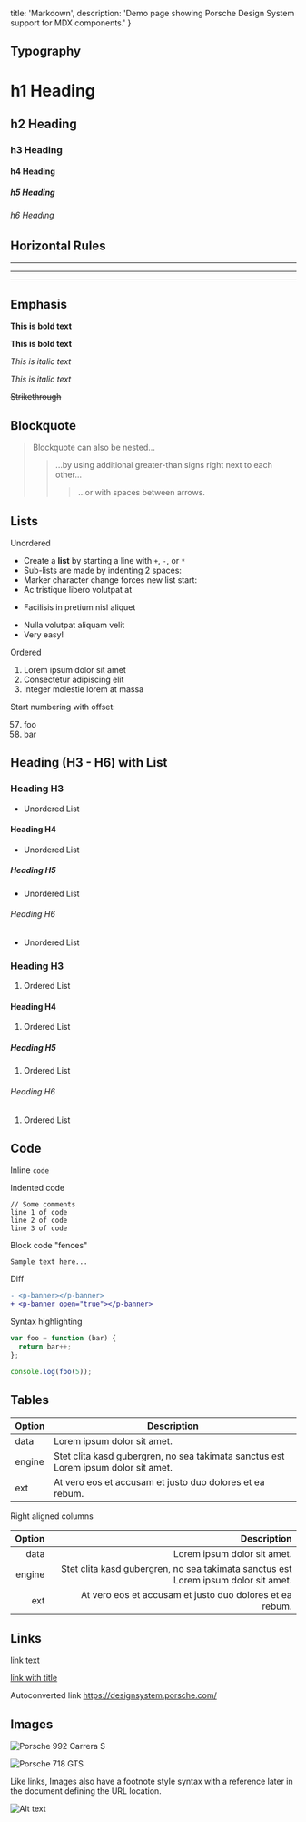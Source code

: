   title: 'Markdown',
  description: 'Demo page showing Porsche Design System support for MDX components.'
}

## Typography

# h1 Heading

## h2 Heading

### h3 Heading

#### h4 Heading

##### h5 Heading

###### h6 Heading

## Horizontal Rules

---

---

---

## Emphasis

**This is bold text**

**This is bold text**

_This is italic text_

_This is italic text_

~~Strikethrough~~

## Blockquote

> Blockquote can also be nested...
>
> > ...by using additional greater-than signs right next to each other...
> >
> > > ...or with spaces between arrows.
## Lists

Unordered

- Create a **list** by starting a line with `+`, `-`, or `*`
- Sub-lists are made by indenting 2 spaces:
- Marker character change forces new list start:
- Ac tristique libero volutpat at
* Facilisis in pretium nisl aliquet
- Nulla volutpat aliquam velit
- Very easy!

Ordered

1. Lorem ipsum dolor sit amet
1. Consectetur adipiscing elit
1. Integer molestie lorem at massa

Start numbering with offset:

57. foo
1. bar

## Heading (H3 - H6) with List

### Heading H3

- Unordered List

#### Heading H4

- Unordered List

##### Heading H5

- Unordered List

###### Heading H6

- Unordered List

### Heading H3

1. Ordered List

#### Heading H4

1. Ordered List

##### Heading H5

1. Ordered List

###### Heading H6

1. Ordered List

## Code

Inline `code`

Indented code

    // Some comments
    line 1 of code
    line 2 of code
    line 3 of code

Block code "fences"

```
Sample text here...
```

Diff

```diff
- <p-banner></p-banner>
+ <p-banner open="true"></p-banner>
```

Syntax highlighting

```js
var foo = function (bar) {
  return bar++;
};

console.log(foo(5));
```

## Tables

| Option | Description                                                                        |
| ------ | ---------------------------------------------------------------------------------- |
| data   | Lorem ipsum dolor sit amet.                                                        |
| engine | Stet clita kasd gubergren, no sea takimata sanctus est Lorem ipsum dolor sit amet. |
| ext    | At vero eos et accusam et justo duo dolores et ea rebum.                           |

Right aligned columns

| Option |                                                                        Description |
| -----: | ---------------------------------------------------------------------------------: |
|   data |                                                        Lorem ipsum dolor sit amet. |
| engine | Stet clita kasd gubergren, no sea takimata sanctus est Lorem ipsum dolor sit amet. |
|    ext |                           At vero eos et accusam et justo duo dolores et ea rebum. |

## Links

[link text](https://designsystem.porsche.com/)

[link with title](https://designsystem.porsche.com/ 'Porsche Design System')

Autoconverted link https://designsystem.porsche.com/

## Images

![Porsche 992 Carrera S](../assets/porsche-992-carrera-s.jpg)

![Porsche 718 GTS](../assets/porsche-718-gts.jpg 'The Porsche 718 GTS')

Like links, Images also have a footnote style syntax with a reference later in the document defining the URL location.

![Alt text][id]

[id]: ../assets/porsche-911-gt2-rs.jpg '911 GT2 RS'